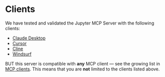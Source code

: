 # Clients

We have tested and validated the Jupyter MCP Server with the following clients:
  - [Claude Desktop](./claude_desktop)
  - [Cursor](./cursor)
  - [Cline](./cline)
  - [Windsurf](./windsurf)

BUT this server is compatible with **any** MCP client — see the growing list in [MCP clients](https://modelcontextprotocol.io/clients). This means that you are **not** limited to the clients listed above.
